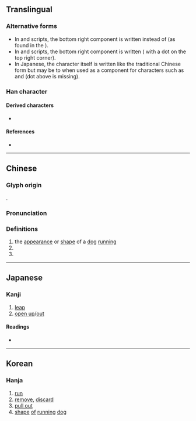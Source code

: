 {{character info/new}}
==Translingual==
{{CJKV-forms|犮|犮|犮|犮}}

===Alternative forms===
* In {{w|traditional Chinese characters|traditional Chinese}} and {{w|Hanja|Korean}} scripts, the bottom right component is written {{l|mul|乂}} instead of {{l|mul|又}} (as found in the {{w|Kangxi dictionary}}).
* In {{w|simplified Chinese characters|simplified Chinese}} and {{w|Chữ Nôm|Vietnamese}} scripts, the bottom right component is written {{l|mul|又}} ({{l|mul|友}} with a dot on the top right corner).
* In Japanese, the character itself is written like the traditional Chinese form but may be {{w|Shinjitai|simplified}} to {{l|mul|友}} when used as a component for {{w|Jōyō kanji|frequently used}} characters such as {{l|mul|抜}} and {{l|mul|髪}} (dot above {{l|mul|友}} is missing).

===Han character===
{{Han char|rn=94|rad=犬|as=01|sn=4|four=43040|canj=IKE,IKK|ids=⿺友丶(G),⿻犬丿(HTJK)}} <!-- Character itself not used in Vietnam -->

====Derived characters====
* {{l|mul|[[拔]], [[祓]], [[髮]], [[茇]], [[跋]], [[瞂]], [[翇]], [[䳁]], [[盋]], [[柭]], [[帗]], [[黻]], [[袚]], [[魃]], [[𢇷]], [[炦]], [[冹]], [[鮁]], [[妭]], [[坺]], [[軷]]}}

====References====
* {{Han ref|kx=0706.010|dkj=20236|dj=1118.160|hdz=21331.020|uh=72AE|ud=29358|bh=C9A5|bd=51621}}

----

==Chinese==
{{zh-forms|alt=叐,𡗜,𤝜}}

===Glyph origin===
{{Han etym}}
{{Han compound|犬|丿|ls=i}}.

===Pronunciation===
{{zh-pron
|m=bá
|c=bat6
|mn=poa̍t
|mc=y
|oc=y
|cat=v,n
}}

===Definitions===
{{zh-hanzi}}

# the [[appearance]] or [[shape]] of a [[dog]] [[run|running]]
# {{zh-alt-form|跋|tr=-|to [[step]] [[on]]}}
# {{zh-alt-form|拔|tr=-|to [[pull off]]}}

----

==Japanese==

===Kanji===
{{ja-kanji|grade=|rs=犬01}}

# [[leap]]
# [[open up]]/[[out]]

====Readings====
* {{ja-readings|on=[[はつ]] (hatsu), [[ばち]] (bachi)|kun=}}

----

==Korean==

===Hanja===
{{ko-hanja|hangeul=발|eumhun=|rv=bal|mr=pal|y=}}

# [[run]]
# [[remove]], [[discard]]
# [[pull out]]
# [[shape]] [[of]] [[run]]ning [[dog]]